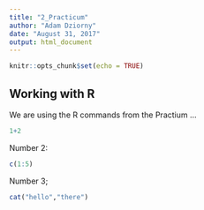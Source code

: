 ```yaml
---
title: "2_Practicum"
author: "Adam Dziorny"
date: "August 31, 2017"
output: html_document
---
```


```r
knitr::opts_chunk$set(echo = TRUE)
```

## Working with R

We are using the R commands from the Practium ...

```r
1+2
```

Number 2:

```r
c(1:5)
```

Number 3;

```r
cat("hello","there")
```